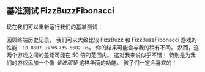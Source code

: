 
## 基准测试 FizzBuzzFibonacci

现在我们可以重新运行我们的基准测试：

<PytestGameFibonacciOutput />

回顾终端历史记录，
我们可以大致比较 FizzBuzz 和 FizzBuzzFibonacci 游戏的性能：`10.8307 us` vs `735.5682 us`。
你的结果可能会与我的稍有不同。
然而，这两个游戏之间的差距可能在 50 倍的范围内。
这对我来说似乎不错！ 特别是为我们的游戏添加一个像 _斐波那契_ 这样华丽的功能。
孩子们一定会喜欢的！